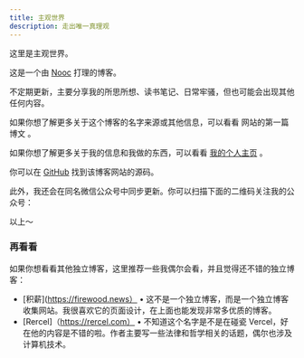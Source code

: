 ```yaml
---
title: 主观世界
description: 走出唯一真理观
---
```


这里是主观世界。

这是一个由 [Nooc](https://nooc.ink) 打理的博客。

不定期更新，主要分享我的所思所想、读书笔记、日常牢骚，但也可能会出现其他任何内容。

如果你想了解更多关于这个博客的名字来源或其他信息，可以看看 <Link href="/posts/get-started">网站的第一篇博文</Link> 。

如果你想了解更多关于我的信息和我做的东西，可以看看 [我的个人主页](https://nooc.ink) 。

你可以在 [GitHub](https://github.com/noobnooc/subjective.world) 找到该博客网站的源码。

此外，我还会在同名微信公众号中同步更新。你可以扫描下面的二维码关注我的公众号：

<QRCodeSVG
  value="http://weixin.qq.com/r/dEgsNJnEhcT6rd1X9x1m"
  bgColor="transparent"
  fgColor="currentColor"
/>

以上～

### 再看看

如果你想看看其他独立博客，这里推荐一些我偶尔会看，并且觉得还不错的独立博客：

- [积薪](https://firewood.news） • 这不是一个独立博客，而是一个独立博客收集网站。我很喜欢它的页面设计，在上面也能发现非常多优质的博客。
- [Rercel]（https://rercel.com） • 不知道这个名字是不是在碰瓷 Vercel，好在他的内容是不错的啦。作者主要写一些法律和哲学相关的话题，偶尔也涉及计算机技术。
